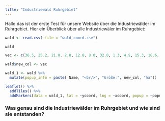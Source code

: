 ```yaml
---
title: "Industriewald Ruhrgebiet"
---
```


Hallo das ist der erste Test für unsere Website über die Industriewälder im Ruhrgebiet.
Hier ein Überblick über alle Industriewäler im Ruhrgebiet:

```r

wald <- read.csv( file = "wald_coord.csv")

wald

vec <- c(36.5, 25.2, 21.0, 2.8, 12.8, 8.0, 32.0, 1.3, 4.9, 15.3, 18.6, 24.5, 8.9, 5.0, 3.0)

wald$new_col <- vec

```


```r
wald_1 <- wald %>% 
  mutate(popup_info = paste( Name, "<br/>", "Größe:", new_col, "ha"))

leaflet() %>% 
  addTiles() %>%
  addMarkers(data = wald_1, lat = ~ycoord, lng = ~xcoord, popup = ~popup_info )

```


### Was genau sind die Industriewälder im Ruhrgebiet und wie sind sie entstanden?
